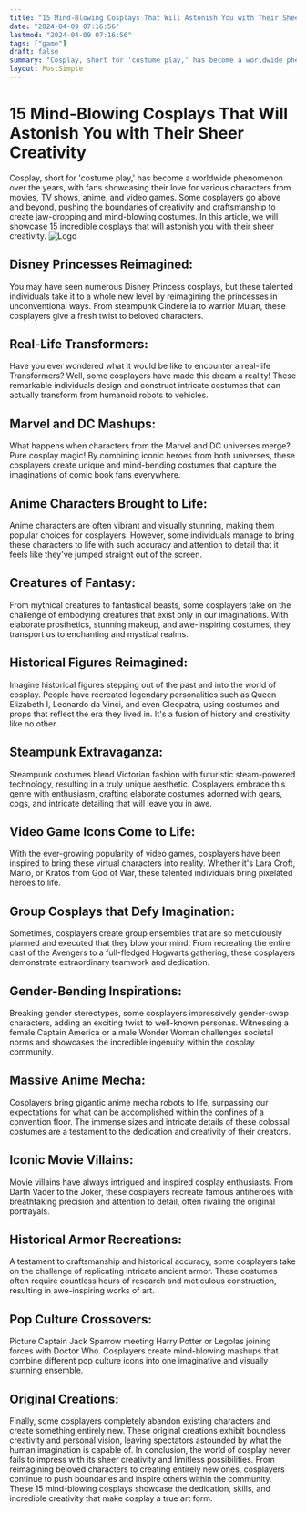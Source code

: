 ```yaml
---
title: "15 Mind-Blowing Cosplays That Will Astonish You with Their Sheer Creativity"
date: "2024-04-09 07:16:56"
lastmod: "2024-04-09 07:16:56"
tags: ["game"]
draft: false
summary: "Cosplay, short for 'costume play,' has become a worldwide phenomenon over the years, with fans showcasing their love for various characters from movies, TV shows, anime, and video games. Some cosplayers go above and beyond, pushing the boundaries of creativity and craftsmanship to create jaw-dropping and mind-blowing costumes. In this article, we will showcase 15 incredible cosplays that will astonish you with their sheer creativity."
layout: PostSimple
---
```

# 15 Mind-Blowing Cosplays That Will Astonish You with Their Sheer Creativity
Cosplay, short for 'costume play,' has become a worldwide phenomenon over the years, with fans showcasing their love for various characters from movies, TV shows, anime, and video games. Some cosplayers go above and beyond, pushing the boundaries of creativity and craftsmanship to create jaw-dropping and mind-blowing costumes. In this article, we will showcase 15 incredible cosplays that will astonish you with their sheer creativity.
<img alt="Logo" class="lazyImg" data-src="https://cdn.seniorsselection.com/upload-logo/15-mind-blowing-cosplays-that-will-astonish-you-with-their-sheer-creativity.webp" src="/statics/image/loading.webp"/>
## Disney Princesses Reimagined:
You may have seen numerous Disney Princess cosplays, but these talented individuals take it to a whole new level by reimagining the princesses in unconventional ways. From steampunk Cinderella to warrior Mulan, these cosplayers give a fresh twist to beloved characters.
## Real-Life Transformers:
Have you ever wondered what it would be like to encounter a real-life Transformers? Well, some cosplayers have made this dream a reality! These remarkable individuals design and construct intricate costumes that can actually transform from humanoid robots to vehicles.
## Marvel and DC Mashups:
What happens when characters from the Marvel and DC universes merge? Pure cosplay magic! By combining iconic heroes from both universes, these cosplayers create unique and mind-bending costumes that capture the imaginations of comic book fans everywhere.
## Anime Characters Brought to Life:
Anime characters are often vibrant and visually stunning, making them popular choices for cosplayers. However, some individuals manage to bring these characters to life with such accuracy and attention to detail that it feels like they've jumped straight out of the screen.
## Creatures of Fantasy:
From mythical creatures to fantastical beasts, some cosplayers take on the challenge of embodying creatures that exist only in our imaginations. With elaborate prosthetics, stunning makeup, and awe-inspiring costumes, they transport us to enchanting and mystical realms.
## Historical Figures Reimagined:
Imagine historical figures stepping out of the past and into the world of cosplay. People have recreated legendary personalities such as Queen Elizabeth I, Leonardo da Vinci, and even Cleopatra, using costumes and props that reflect the era they lived in. It's a fusion of history and creativity like no other.
## Steampunk Extravaganza:
Steampunk costumes blend Victorian fashion with futuristic steam-powered technology, resulting in a truly unique aesthetic. Cosplayers embrace this genre with enthusiasm, crafting elaborate costumes adorned with gears, cogs, and intricate detailing that will leave you in awe.
## Video Game Icons Come to Life:
With the ever-growing popularity of video games, cosplayers have been inspired to bring these virtual characters into reality. Whether it's Lara Croft, Mario, or Kratos from God of War, these talented individuals bring pixelated heroes to life.
## Group Cosplays that Defy Imagination:
Sometimes, cosplayers create group ensembles that are so meticulously planned and executed that they blow your mind. From recreating the entire cast of the Avengers to a full-fledged Hogwarts gathering, these cosplayers demonstrate extraordinary teamwork and dedication.
## Gender-Bending Inspirations:
Breaking gender stereotypes, some cosplayers impressively gender-swap characters, adding an exciting twist to well-known personas. Witnessing a female Captain America or a male Wonder Woman challenges societal norms and showcases the incredible ingenuity within the cosplay community.
## Massive Anime Mecha:
Cosplayers bring gigantic anime mecha robots to life, surpassing our expectations for what can be accomplished within the confines of a convention floor. The immense sizes and intricate details of these colossal costumes are a testament to the dedication and creativity of their creators.
## Iconic Movie Villains:
Movie villains have always intrigued and inspired cosplay enthusiasts. From Darth Vader to the Joker, these cosplayers recreate famous antiheroes with breathtaking precision and attention to detail, often rivaling the original portrayals.
## Historical Armor Recreations:
A testament to craftsmanship and historical accuracy, some cosplayers take on the challenge of replicating intricate ancient armor. These costumes often require countless hours of research and meticulous construction, resulting in awe-inspiring works of art.
## Pop Culture Crossovers:
Picture Captain Jack Sparrow meeting Harry Potter or Legolas joining forces with Doctor Who. Cosplayers create mind-blowing mashups that combine different pop culture icons into one imaginative and visually stunning ensemble.
## Original Creations:
Finally, some cosplayers completely abandon existing characters and create something entirely new. These original creations exhibit boundless creativity and personal vision, leaving spectators astounded by what the human imagination is capable of.
In conclusion, the world of cosplay never fails to impress with its sheer creativity and limitless possibilities. From reimagining beloved characters to creating entirely new ones, cosplayers continue to push boundaries and inspire others within the community. These 15 mind-blowing cosplays showcase the dedication, skills, and incredible creativity that make cosplay a true art form.
        